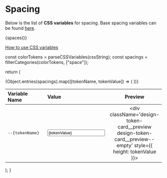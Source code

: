 
<Meta title="Design Tokens/Spacing" />

# Spacing 

Below is the list of **CSS variables** for spacing. Base spacing variables can be found [here](?path=/docs/design-tokens-global--docs#spacing).

{spaces()}

[How to use CSS variables](?path=/docs/design-tokens-global--docs#how-to-use-css-variables)

  const colorTokens = parseCSSVariables(cssString);
  const spacings = filterCategories(colorTokens, ["space"]);

  return (
    <div className="design-token-card">
      <table>
        <thead>
          <tr>
            <th align="left" width="60%">Variable Name</th>
            <th align="left">Value</th>
            <th width="1%">Preview</th>
          </tr>
        </thead>
        <tbody>
          {Object.entries(spacings).map(([tokenName, tokenValue]) => (
            <tr key={tokenName}>
              <td align="left"><pre>--{tokenName}</pre></td>
              <td align="left"><input type="text" readOnly value={tokenValue} /></td>
              <td align="center">
                  <div className='design-token-card__preview design-token-card__preview--empty' style={{ height: tokenValue }}></div>
              </td>
            </tr>
          ))}
        </tbody>
      </table>
    </div>
  );
}